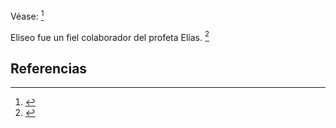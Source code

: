 Véase: <ref>{{lib|LU|124|6|3}}</ref> 

Eliseo fue un fiel colaborador del profeta Elías. <ref>{{lib|LU|97|2|2}}</ref> 

== Referencias ==
<references />
